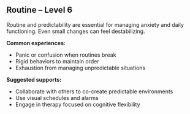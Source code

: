 ## Routine – Level 6

Routine and predictability are essential for managing anxiety and daily functioning. Even small changes can feel destabilizing.

**Common experiences:**
- Panic or confusion when routines break
- Rigid behaviors to maintain order
- Exhaustion from managing unpredictable situations

**Suggested supports:**
- Collaborate with others to co-create predictable environments
- Use visual schedules and alarms
- Engage in therapy focused on cognitive flexibility